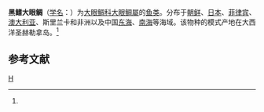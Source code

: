 {{Speciesbox 
| genus = Priacanthus
| species = boops
| authority = Bloch et Schneider, 1801<ref name='id7178'>{{cite web| url =http://www.bioinfo.cn/db05/BjdwSpecies.php?action=view&id=7178| title =黑鳍大眼鲷| work =中国动物物种编目数据库| publisher =中国科学院微生物研究所| author =中国科学院动物研究所| accessdate =2009-04-16| deadurl =yes| archiveurl =https://web.archive.org/web/20160305104954/http://www.bioinfo.cn/db05/BjdwSpecies.php?action=view&id=7178| archivedate =2016-03-05}}</ref>
}}

'''黑鳍大眼鲷'''（[[学名|学名]]：{{lang|la|''Priacanthus boops''}}）为[[大眼鲷科|大眼鲷科]][[大眼鲷屬|大眼鲷屬]]的[[鱼类|鱼类]]。分布于[[朝鲜|朝鲜]]、[[日本|日本]]、[[菲律宾|菲律宾]]、[[澳大利亚|澳大利亚]]、斯里兰卡和非洲以及中国[[东海|东海]]、[[南海|南海]]等海域。该物种的模式产地在大西洋圣赫勒拿岛。<ref name='id7178'/>

== 参考文献 ==
{{reflist}}

{{Taxonbar}}

[[Category:大眼鲷屬|H]]